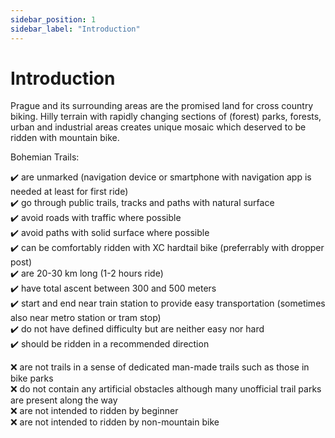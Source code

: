 ```yaml
---
sidebar_position: 1
sidebar_label: "Introduction"
---
```


# Introduction

Prague and its surrounding areas are the promised land for cross country biking.
Hilly terrain with rapidly changing sections of (forest) parks, forests, urban and industrial areas creates unique mosaic which deserved to be ridden with mountain bike.

Bohemian Trails:

✔️ are unmarked (navigation device or smartphone with navigation app is needed at least for first ride) <br />
✔️ go through public trails, tracks and paths with natural surface <br />
✔️ avoid roads with traffic where possible <br />
✔️ avoid paths with solid surface where possible <br />
✔️ can be comfortably ridden with XC hardtail bike (preferrably with dropper post) <br />
✔️ are 20-30 km long (1-2 hours ride) <br />
✔️ have total ascent between 300 and 500 meters <br />
✔️ start and end near train station to provide easy transportation (sometimes also near metro station or tram stop) <br />
✔️ do not have defined difficulty but are neither easy nor hard <br />
✔️ should be ridden in a recommended direction


❌ are not trails in a sense of dedicated man-made trails such as those in bike parks <br />
❌ do not contain any artificial obstacles although many unofficial trail parks are present along the way <br />
❌ are not intended to ridden by beginner <br />
❌ are not intended to ridden by non-mountain bike <br />
